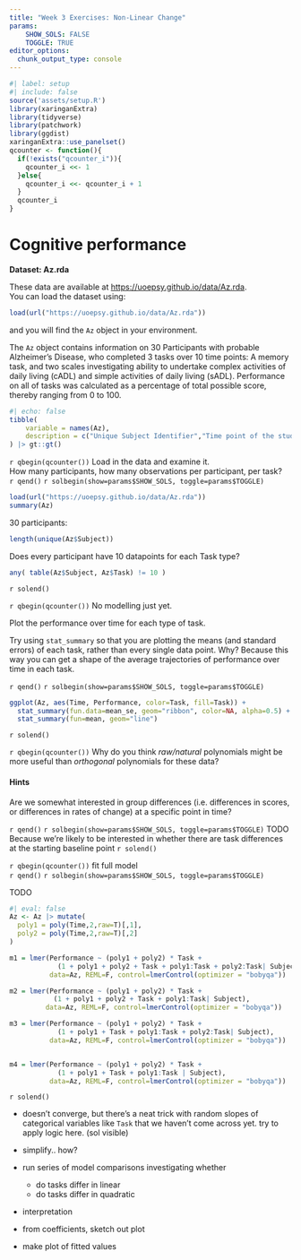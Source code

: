 ---
title: "Week 3 Exercises: Non-Linear Change"
params: 
    SHOW_SOLS: FALSE
    TOGGLE: TRUE
editor_options: 
  chunk_output_type: console
---

```{r}
#| label: setup
#| include: false
source('assets/setup.R')
library(xaringanExtra)
library(tidyverse)
library(patchwork)
library(ggdist)
xaringanExtra::use_panelset()
qcounter <- function(){
  if(!exists("qcounter_i")){
    qcounter_i <<- 1
  }else{
    qcounter_i <<- qcounter_i + 1
  }
  qcounter_i
}
```

# Cognitive performance

:::frame
__Dataset: Az.rda__  
  
These data are available at [https://uoepsy.github.io/data/Az.rda](https://uoepsy.github.io/data/Az.rda).  
You can load the dataset using:  
```{r}
load(url("https://uoepsy.github.io/data/Az.rda"))
```
and you will find the `Az` object in your environment.  

The `Az` object contains information on 30 Participants with probable Alzheimer's Disease, who completed 3 tasks over 10 time points: A memory task, and two scales investigating ability to undertake complex activities of daily living (cADL) and simple activities of daily living (sADL). Performance on all of tasks was calculated as a percentage of total possible score, thereby ranging from 0 to 100. 

```{r}
#| echo: false
tibble(
    variable = names(Az),
    description = c("Unique Subject Identifier","Time point of the study (1 to 10)","Task type (Memory, cADL, sADL)","Score on test (range 0 to 100)")
) |> gt::gt()
```
:::

`r qbegin(qcounter())`
Load in the data and examine it.  
How many participants, how many observations per participant, per task?  
`r qend()`
`r solbegin(show=params$SHOW_SOLS, toggle=params$TOGGLE)`
```{r}
load(url("https://uoepsy.github.io/data/Az.rda"))
summary(Az)
```

30 participants: 
```{r}
length(unique(Az$Subject))
```

Does every participant have 10 datapoints for each Task type?  
```{r}
any( table(Az$Subject, Az$Task) != 10 )
```

`r solend()`

`r qbegin(qcounter())`
No modelling just yet.  

Plot the performance over time for each type of task.  

Try using `stat_summary` so that you are plotting the means (and standard errors) of each task, rather than every single data point. Why? Because this way you can get a shape of the average trajectories of performance over time in each task.  

`r qend()` 
`r solbegin(show=params$SHOW_SOLS, toggle=params$TOGGLE)`
```{r}
ggplot(Az, aes(Time, Performance, color=Task, fill=Task)) + 
  stat_summary(fun.data=mean_se, geom="ribbon", color=NA, alpha=0.5) +
  stat_summary(fun=mean, geom="line")
```
`r solend()`

`r qbegin(qcounter())`
Why do you think *raw/natural* polynomials might be more useful than *orthogonal* polynomials for these data?  

::: {.callout-tip collapse="true"}
#### Hints

Are we somewhat interested in group differences (i.e. differences in scores, or differences in rates of change) at a specific point in time?  

:::


`r qend()` 
`r solbegin(show=params$SHOW_SOLS, toggle=params$TOGGLE)`
TODO 
Because we're likely to be interested in whether there are task differences at the starting baseline point
`r solend()`


`r qbegin(qcounter())`
fit full model  
`r qend()`
`r solbegin(show=params$SHOW_SOLS, toggle=params$TOGGLE)`

TODO 
```{r}
#| eval: false
Az <- Az |> mutate(
  poly1 = poly(Time,2,raw=T)[,1],
  poly2 = poly(Time,2,raw=T)[,2]
)

m1 = lmer(Performance ~ (poly1 + poly2) * Task +
            (1 + poly1 + poly2 + Task + poly1:Task + poly2:Task| Subject),
          data=Az, REML=F, control=lmerControl(optimizer = "bobyqa"))

m2 = lmer(Performance ~ (poly1 + poly2) * Task +
           (1 + poly1 + poly2 + Task + poly1:Task| Subject),
         data=Az, REML=F, control=lmerControl(optimizer = "bobyqa"))

m3 = lmer(Performance ~ (poly1 + poly2) * Task +
            (1 + poly1 + Task + poly1:Task + poly2:Task| Subject),
          data=Az, REML=F, control=lmerControl(optimizer = "bobyqa"))


m4 = lmer(Performance ~ (poly1 + poly2) * Task +
            (1 + poly1 + Task + poly1:Task | Subject),
          data=Az, REML=F, control=lmerControl(optimizer = "bobyqa"))
```

`r solend()`



- doesn't converge, but there's a neat trick with random slopes of categorical variables like `Task` that we haven't come across yet. try to apply logic here.
(sol visible)

- simplify.. how?  

- run series of model comparisons investigating whether
  - do tasks differ in linear
  - do tasks differ in quadratic

- interpretation

- from coefficients, sketch out plot

- make plot of fitted values

